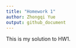 ```yaml
---
title: "Homework 1"
author: Zhongqi Yue
output: github_document
---
```


This is my solution to HW1.

